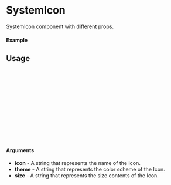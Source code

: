 
<Meta of={SystemIcon} title="SystemIcon" />

# SystemIcon

SystemIcon component with different props.

#### Example

<Canvas of={SystemIcon.Default} />

## Usage

```ts
import {SystemIcon} from "@dreampipcom/oneiros";

const Example = () => {
  return (
      <SystemIcon
        icon={ESystemIcon.activity}
        theme={"light"}
        variant={"medium"}
      />
  );
};

export default Example;
```

#### Arguments

- **icon** - A string that represents the name of the Icon.
- **theme** - A string that represents the color scheme of the Icon.
- **size** - A string that represents the size contents of the Icon.